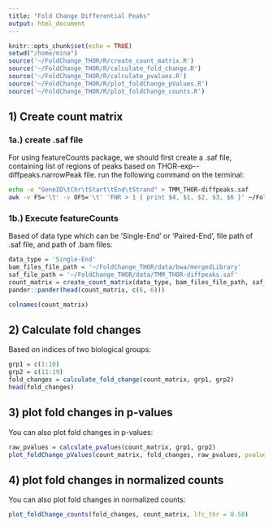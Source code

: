 ```yaml
---
title: "Fold Change Differential Peaks"
output: html_document
---
```


```r
knitr::opts_chunk$set(echo = TRUE)
setwd("/home/mina")
source('~/FoldChange_THOR/R/create_count_matrix.R')
source('~/FoldChange_THOR/R/calculate_fold_change.R')
source('~/FoldChange_THOR/R/calculate_pvalues.R')
source('~/FoldChange_THOR/R/plot_foldChange_pValues.R')
source('~/FoldChange_THOR/R/plot_foldChange_counts.R')
```

## 1) Create count matrix
### 1a.) create .saf file
For using featureCounts package, we should first create a .saf file, containing list of regions of peaks based on THOR-exp-<date>-diffpeaks.narrowPeak file.
run the following command on the terminal:

```bash
echo -e "GeneID\tChr\tStart\tEnd\tStrand" > TMM_THOR-diffpeaks.saf
awk -v FS='\t' -v OFS='\t' 'FNR > 1 { print $4, $1, $2, $3, $6 }' ~/FoldChange_THOR/data/TMM_THOR-diffpeaks.narrowPeak >> ~/FoldChange_THOR/data/TMM_THOR-diffpeaks.saf
```

### 1b.) Execute featureCounts
Based of data type which can be 'Single-End' or 'Paired-End', file path of .saf file, and path of .bam files:

```r
data_type = 'Single-End'
bam_files_file_path = '~/FoldChange_THOR/data/bwa/mergedLibrary'
saf_file_path = '~/FoldChange_THOR/data/TMM_THOR-diffpeaks.saf'
count_matrix = create_count_matrix(data_type, bam_files_file_path, saf_file_path)
pander::pander(head(count_matrix, c(6, 6)))
```
```r
colnames(count_matrix)
```

## 2) Calculate fold changes
Based on indices of two biological groups:

```r
grp1 = c(1:10)
grp2 = c(11:19)
fold_changes = calculate_fold_change(count_matrix, grp1, grp2)
head(fold_changes)
```

## 3) plot fold changes in p-values

You can also plot fold changes in p-values:

```r
raw_pvalues = calculate_pvalues(count_matrix, grp1, grp2)
plot_foldChange_pValues(count_matrix, fold_changes, raw_pvalues, pvalue_thr = 0.05, lfc_thr = 0.58)
```

## 4) plot fold changes in normalized counts

You can also plot fold changes in normalized counts:

```r
plot_foldChange_counts(fold_changes, count_matrix, lfc_thr = 0.58)
```

